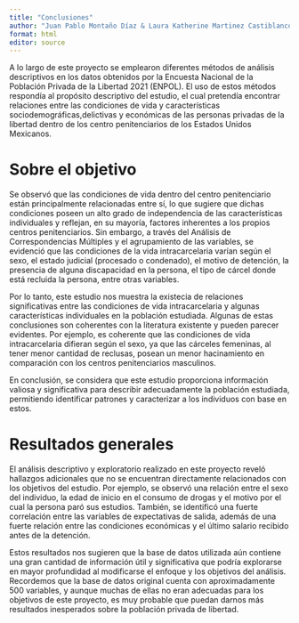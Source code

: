 ```yaml
---
title: "Conclusiones"
author: "Juan Pablo Montaño Díaz & Laura Katherine Martinez Castiblanco"
format: html
editor: source
---
```


A lo largo de este proyecto se emplearon diferentes métodos de análisis descriptivos en los datos obtenidos por la Encuesta Nacional de la Población Privada de la Libertad 2021 (ENPOL). El uso de estos métodos respondía al propósito descriptivo del estudio, el cual pretendía encontrar relaciones entre las condiciones de vida y características sociodemográficas,delictivas y económicas de las personas privadas de la libertad dentro de los centro penitenciarios de los Estados Unidos Mexicanos.

# Sobre el objetivo

Se observó que las condiciones de vida dentro del centro penitenciario están principalmente relacionadas entre sí, lo que sugiere que dichas condiciones poseen un alto grado de independencia de las características individuales y reflejan, en su mayoría, factores inherentes a los propios centros penitenciarios. Sin embargo, a través del Análisis de Correspondencias Múltiples y el agrupamiento de las variables, se evidenció que las condiciones de la vida intracarcelaria varían según el sexo, el estado judicial (procesado o condenado), el motivo de detención, la presencia de alguna discapacidad en la persona, el tipo de cárcel donde está recluida la persona, entre otras variables.

Por lo tanto, este estudio nos muestra la existecia de relaciones significativas entre las condiciones de vida intracarcelaria y algunas características individuales en la población estudiada. Algunas de estas conclusiones son coherentes con la literatura existente y pueden parecer evidentes. Por ejemplo, es coherente que las condiciones de vida intracarcelaria difieran según el sexo, ya que las cárceles femeninas, al tener menor cantidad de reclusas, posean un menor hacinamiento en comparación con los centros penitenciarios masculinos.

En conclusión, se considera que este estudio proporciona información valiosa y significativa para describir adecuadamente la población estudiada, permitiendo identificar patrones y caracterizar a los individuos con base en estos.


# Resultados generales

El análisis descriptivo y exploratorio realizado en este proyecto reveló hallazgos adicionales que no se encuentran directamente relacionados con los objetivos del estudio. Por ejemplo, se observó una relación entre el sexo del individuo, la edad de inicio en el consumo de drogas y el motivo por el cual la persona paró sus estudios. También, se identificó una fuerte correlación entre las variables de expectativas de salida, además de una fuerte relación entre las condiciones económicas y el último salario recibido antes de la detención.

Estos resultados nos sugieren que la base de datos utilizada aún contiene una gran cantidad de información útil y significativa que podría explorarse en mayor profundidad al modificarse el enfoque y los objetivos del análisis. Recordemos que la base de datos original cuenta con aproximadamente 500 variables, y aunque muchas de ellas no eran adecuadas para los objetivos de este proyecto, es muy probable que puedan darnos más resultados inesperados sobre la población privada de libertad.